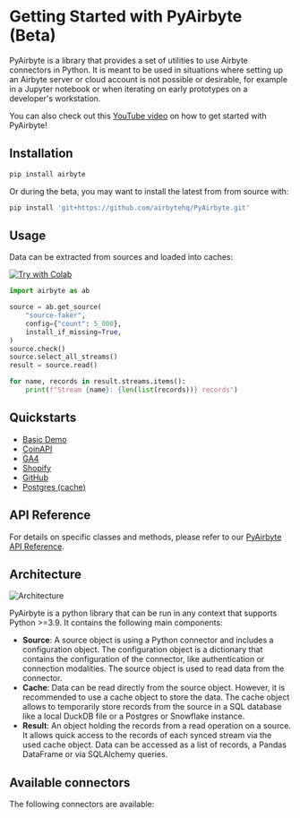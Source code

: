 
# Getting Started with PyAirbyte (Beta)

PyAirbyte is a library that provides a set of utilities to use Airbyte connectors in Python. It is meant to be used in situations where setting up an Airbyte server or cloud account is not possible or desirable, for example in a Jupyter notebook or when iterating on early prototypes on a developer's workstation.

You can also check out this [YouTube video](https://youtu.be/tUTE-csnwCI) on how to get started with PyAirbyte!

## Installation

```bash
pip install airbyte
```

Or during the beta, you may want to install the latest from from source with:

```bash
pip install 'git+https://github.com/airbytehq/PyAirbyte.git'
```

## Usage

Data can be extracted from sources and loaded into caches:

<a href="https://colab.research.google.com/github/airbytehq/quickstarts/blob/master/pyairbyte_notebooks/PyAirbyte_Basic_Features_Demo.ipynb" target="_parent"><img src="https://img.shields.io/badge/-Try%20with%20Colab-grey?logo=googlecolab" alt="Try with Colab"/></a>

```python
import airbyte as ab

source = ab.get_source(
    "source-faker",
    config={"count": 5_000},
    install_if_missing=True,
)
source.check()
source.select_all_streams()
result = source.read()

for name, records in result.streams.items():
    print(f"Stream {name}: {len(list(records))} records")
```

## Quickstarts

* [Basic Demo](https://github.com/airbytehq/quickstarts/blob/main/pyairbyte_notebooks/PyAirbyte_Basic_Features_Demo.ipynb)
* [CoinAPI](https://github.com/airbytehq/quickstarts/blob/main/pyairbyte_notebooks/PyAirbyte_CoinAPI_Demo.ipynb)
* [GA4](https://github.com/airbytehq/quickstarts/blob/main/pyairbyte_notebooks/PyAirbyte_GA4_Demo.ipynb) 
* [Shopify](https://github.com/airbytehq/quickstarts/blob/main/pyairbyte_notebooks/PyAirbyte_Shopify_Demo.ipynb) 
* [GitHub](https://github.com/airbytehq/quickstarts/blob/main/pyairbyte_notebooks/PyAirbyte_Github_Incremental_Demo.ipynb) 
* [Postgres (cache)](https://github.com/airbytehq/quickstarts/blob/main/pyairbyte_notebooks/PyAirbyte_Postgres_Custom_Cache_Demo.ipynb)  


## API Reference

For details on specific classes and methods, please refer to our [PyAirbyte API Reference](https://airbytehq.github.io/PyAirbyte/index.html).

## Architecture

[comment]: <> (Edit under https://docs.google.com/drawings/d/1M7ti2D4ha6cEtPnk04RLp1SSh3au4dRJsLupnGPigHQ/edit?usp=sharing)

![Architecture](../../assets/docs/pyairbyte-high-level-architecture.svg)

PyAirbyte is a python library that can be run in any context that supports Python >=3.9. It contains the following main components:
* **Source**: A source object is using a Python connector and includes a configuration object. The configuration object is a dictionary that contains the configuration of the connector, like authentication or connection modalities. The source object is used to read data from the connector.
* **Cache**: Data can be read directly from the source object. However, it is recommended to use a cache object to store the data. The cache object allows to temporarily store records from the source in a SQL database like a local DuckDB file or a Postgres or Snowflake instance.
* **Result**: An object holding the records from a read operation on a source. It allows quick access to the records of each synced stream via the used cache object. Data can be accessed as a list of records, a Pandas DataFrame or via SQLAlchemy queries.

## Available connectors

The following connectors are available:

<PyAirbyteConnectors />
